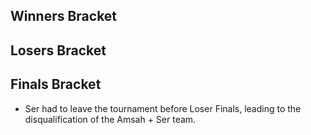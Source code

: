 {{tabs static
|name1=Overview
|link1=DSEA/Spring
|name2=Singles Bracket
|link2=DSEA/Spring/Singles Bracket
|name3=Doubles Bracket
|link3=DSEA/Spring/Doubles Bracket
|This=3
}}

<!-- Generated with http://tournament-nub.rhcloud.com/toliquipediadoubles name=DSEASpring_Doubles -->

==Winners Bracket==
{{32DEDoublesWBracketA
|r1m1t1p1=Adam  |r1m1t1p1flag=nl
|r1m1t1p2=Zgetto |r1m1t1p2flag=nl |r1m1t1score={{win}}
|r1m1t2p1=Bye |r1m1t2p1flag=
|r1m1t2p2=Bye |r1m1t2p2flag= |r1m1t2score=
|r1m1win=1


|r1m2t1p1=rabbitalex  |r1m2t1p1flag=nl
|r1m2t1p2= Bureaucraat |r1m2t1p2flag=nl |r1m2t1score=2
|r1m2t2p1=nunaTak  |r1m2t2p1flag=nl
|r1m2t2p2= Marthen |r1m2t2p2flag=nl |r1m2t2score=0
|r1m2win=1


|r1m3t1p1=Jeffz0r  |r1m3t1p1flag=nl
|r1m3t1p2= Lawrencelot |r1m3t1p2flag=nl |r1m3t1score={{win}}
|r1m3t2p1=Bye |r1m3t2p1flag=
|r1m3t2p2=Bye |r1m3t2p2flag= |r1m3t2score=
|r1m3win=1


|r1m4t1p1=Fout NL  |r1m4t1p1flag=nl
|r1m4t1p2= CTN |r1m4t1p2flag=nl |r1m4t1score={{win}}
|r1m4t2p1=Bye |r1m4t2p1flag=
|r1m4t2p2=Bye |r1m4t2p2flag= |r1m4t2score=
|r1m4win=1


|r1m5t1p1=JMYL  |r1m5t1p1flag=nl
|r1m5t1p2= Chrollo |r1m5t1p2flag=nl |r1m5t1score={{win}}
|r1m5t2p1=Bye |r1m5t2p1flag=
|r1m5t2p2=Bye |r1m5t2p2flag= |r1m5t2score=
|r1m5win=1


|r1m6t1p1=Supergoomba  |r1m6t1p1flag=nl
|r1m6t1p2=MrCuttingHorse |r1m6t1p2flag=nl |r1m6t1score=2
|r1m6t2p1=melverc  |r1m6t2p1flag=nl
|r1m6t2p2=woke dabber |r1m6t2p2flag=nl |r1m6t2score=0
|r1m6win=1


|r1m7t1p1=epikfaal  |r1m7t1p1flag=nl
|r1m7t1p2=KasparV |r1m7t1p2flag=nl |r1m7t1score={{win}}
|r1m7t2p1=Bye |r1m7t2p1flag=
|r1m7t2p2=Bye |r1m7t2p2flag= |r1m7t2score=
|r1m7win=1


|r1m8t1p1=Zabu  |r1m8t1p1flag=nl
|r1m8t1p2=Pienjo |r1m8t1p2flag=nl |r1m8t1score={{win}}
|r1m8t2p1=Bye |r1m8t2p1flag=
|r1m8t2p2=Bye |r1m8t2p2flag= |r1m8t2score=
|r1m8win=1


|r1m9t1p1=Jeapie  |r1m9t1p1flag=nl
|r1m9t1p2= Avalancer |r1m9t1p2flag=nl |r1m9t1score={{win}}
|r1m9t2p1=Bye |r1m9t2p1flag=
|r1m9t2p2=Bye |r1m9t2p2flag= |r1m9t2score=
|r1m9win=1


|r1m10t1p1=Alex Bailey  |r1m10t1p1flag=nl
|r1m10t1p2=NVZ |r1m10t1p2flag=nl |r1m10t1score=2
|r1m10t2p1=CaliberZerO  |r1m10t2p1flag=nl
|r1m10t2p2=Riquiz |r1m10t2p2flag=nl |r1m10t2score=0
|r1m10win=1


|r1m11t1p1=Stylo Ren  |r1m11t1p1flag=nl
|r1m11t1p2=Atlas |r1m11t1p2flag=nl |r1m11t1score={{win}}
|r1m11t2p1=Bye |r1m11t2p1flag=
|r1m11t2p2=Bye |r1m11t2p2flag= |r1m11t2score=
|r1m11win=1


|r1m12t1p1=Shengo  |r1m12t1p1flag=nl
|r1m12t1p2= Yung_Aaron |r1m12t1p2flag=nl |r1m12t1score={{win}}
|r1m12t2p1=Bye |r1m12t2p1flag=
|r1m12t2p2=Bye |r1m12t2p2flag= |r1m12t2score=
|r1m12win=1


|r1m13t1p1=Amsah  |r1m13t1p1flag=nl
|r1m13t1p2= Ser |r1m13t1p2flag=nl |r1m13t1score={{win}}
|r1m13t2p1=Bye |r1m13t2p1flag=
|r1m13t2p2=Bye |r1m13t2p2flag= |r1m13t2score=
|r1m13win=1


|r1m14t1p1=Forel  |r1m14t1p1flag=nl
|r1m14t1p2= Divinius |r1m14t1p2flag=nl |r1m14t1score=2
|r1m14t2p1=Bowman  |r1m14t2p1flag=nl
|r1m14t2p2= Reddanger |r1m14t2p2flag=nl |r1m14t2score=1
|r1m14win=1


|r1m15t1p1=Jean-Paul  |r1m15t1p1flag=nl
|r1m15t1p2= Pogopeanut |r1m15t1p2flag=nl |r1m15t1score={{win}}
|r1m15t2p1=Bye |r1m15t2p1flag=
|r1m15t2p2=Bye |r1m15t2p2flag= |r1m15t2score=
|r1m15win=1


|r1m16t1p1=serket  |r1m16t1p1flag=nl
|r1m16t1p2=Happymealz |r1m16t1p2flag=nl |r1m16t1score={{win}}
|r1m16t2p1=Bye |r1m16t2p1flag=
|r1m16t2p2=Bye |r1m16t2p2flag= |r1m16t2score=
|r1m16win=1


|r2m1t1p1=Adam  |r2m1t1p1flag=nl
|r2m1t1p2=Zgetto |r2m1t1p2flag=nl |r2m1t1score=2
|r2m1t2p1=rabbitalex  |r2m1t2p1flag=nl
|r2m1t2p2=Bureaucraat |r2m1t2p2flag=nl |r2m1t2score=0
|r2m1win=1


|r2m2t1p1=Jeffz0r  |r2m2t1p1flag=nl
|r2m2t1p2=Lawrencelot |r2m2t1p2flag=nl |r2m2t1score=2
|r2m2t2p1=Fout NL  |r2m2t2p1flag=nl
|r2m2t2p2=CTN |r2m2t2p2flag=nl |r2m2t2score=1
|r2m2win=1


|r2m3t1p1=JMYL  |r2m3t1p1flag=nl
|r2m3t1p2=Chrollo |r2m3t1p2flag=nl |r2m3t1score=2
|r2m3t2p1=Supergoomba  |r2m3t2p1flag=nl
|r2m3t2p2=MrCuttingHorse |r2m3t2p2flag=nl |r2m3t2score=0
|r2m3win=1


|r2m4t1p1=epikfaal  |r2m4t1p1flag=nl
|r2m4t1p2= KasparV |r2m4t1p2flag=nl |r2m4t1score=2
|r2m4t2p1=Zabu  |r2m4t2p1flag=nl
|r2m4t2p2= Pienjo |r2m4t2p2flag=nl |r2m4t2score=0
|r2m4win=1


|r2m5t1p1=Jeapie  |r2m5t1p1flag=nl
|r2m5t1p2=Avalancer |r2m5t1p2flag=nl |r2m5t1score=2
|r2m5t2p1=Alex Bailey  |r2m5t2p1flag=nl
|r2m5t2p2=NVZ |r2m5t2p2flag=nl |r2m5t2score=0
|r2m5win=1


|r2m6t1p1=Stylo Ren  |r2m6t1p1flag=nl
|r2m6t1p2= Atlas |r2m6t1p2flag=nl |r2m6t1score=2
|r2m6t2p1=Shengo  |r2m6t2p1flag=nl
|r2m6t2p2= Yung_Aaron |r2m6t2p2flag=nl |r2m6t2score=1
|r2m6win=1


|r2m7t1p1=Amsah  |r2m7t1p1flag=nl
|r2m7t1p2= Ser |r2m7t1p2flag=nl |r2m7t1score=2
|r2m7t2p1=Forel  |r2m7t2p1flag=nl
|r2m7t2p2= Divinius |r2m7t2p2flag=nl |r2m7t2score=0
|r2m7win=1


|r2m8t1p1=Jean-Paul  |r2m8t1p1flag=nl
|r2m8t1p2=Pogopeanut |r2m8t1p2flag=nl |r2m8t1score=2
|r2m8t2p1=serket  |r2m8t2p1flag=nl
|r2m8t2p2=Happymealz |r2m8t2p2flag=nl |r2m8t2score=0
|r2m8win=1


|r3m1t1p1=Adam  |r3m1t1p1flag=nl
|r3m1t1p2=Zgetto |r3m1t1p2flag=nl |r3m1t1score=2
|r3m1t2p1=Jeffz0r  |r3m1t2p1flag=nl
|r3m1t2p2=Lawrencelot |r3m1t2p2flag=nl |r3m1t2score=0
|r3m1win=1


|r3m2t1p1=JMYL  |r3m2t1p1flag=nl
|r3m2t1p2=Chrollo |r3m2t1p2flag=nl |r3m2t1score=2
|r3m2t2p1=epikfaal  |r3m2t2p1flag=nl
|r3m2t2p2=KasparV |r3m2t2p2flag=nl |r3m2t2score=0
|r3m2win=1


|r3m3t1p1=Jeapie  |r3m3t1p1flag=nl
|r3m3t1p2=Avalancer |r3m3t1p2flag=nl |r3m3t1score=2
|r3m3t2p1=Stylo Ren  |r3m3t2p1flag=nl
|r3m3t2p2=Atlas |r3m3t2p2flag=nl |r3m3t2score=0
|r3m3win=1


|r3m4t1p1=Amsah  |r3m4t1p1flag=nl
|r3m4t1p2=Ser |r3m4t1p2flag=nl |r3m4t1score=2
|r3m4t2p1=Jean-Paul  |r3m4t2p1flag=nl
|r3m4t2p2=Pogopeanut |r3m4t2p2flag=nl |r3m4t2score=0
|r3m4win=1


|r4m1t1p1=Adam  |r4m1t1p1flag=nl
|r4m1t1p2=Zgetto |r4m1t1p2flag=nl |r4m1t1score=3
|r4m1t2p1=JMYL  |r4m1t2p1flag=nl
|r4m1t2p2=Chrollo |r4m1t2p2flag=nl |r4m1t2score=1
|r4m1win=1


|r4m2t1p1=Jeapie  |r4m2t1p1flag=nl
|r4m2t1p2= Avalancer |r4m2t1p2flag=nl |r4m2t1score=3
|r4m2t2p1=Amsah  |r4m2t2p1flag=nl
|r4m2t2p2= Ser |r4m2t2p2flag=nl |r4m2t2score=2
|r4m2win=1

}}

==Losers Bracket==
{{32DEDoublesLBracketA
|l1m1t1p1=Bye |l1m1t1p1flag=nl
|l1m1t1p2=Bye |l1m1t1p2flag=nl |l1m1t1score=
|l1m1t2p1=nunaTak  |l1m1t2p1flag=nl
|l1m1t2p2= Marthen |l1m1t2p2flag=nl |l1m1t2score={{win}}
|l1m1win=2


|l1m2t1p1=Bye |l1m2t1p1flag=
|l1m2t1p2=Bye |l1m2t1p2flag= |l1m2t1score=-
|l1m2t2p1=Bye |l1m2t2p1flag=
|l1m2t2p2=Bye |l1m2t2p2flag= |l1m2t2score=W
|l1m2win=


|l1m3t1p1=Bye |l1m3t1p1flag=
|l1m3t1p2=Bye |l1m3t1p2flag= |l1m3t1score=
|l1m3t2p1=melverc  |l1m3t2p1flag=nl
|l1m3t2p2= woke dabber |l1m3t2p2flag=nl |l1m3t2score={{win}}
|l1m3win=2


|l1m4t1p1=Bye |l1m4t1p1flag=
|l1m4t1p2=Bye |l1m4t1p2flag= |l1m4t1score=-
|l1m4t2p1=Bye |l1m4t2p1flag=
|l1m4t2p2=Bye |l1m4t2p2flag= |l1m4t2score=W
|l1m4win=


|l1m5t1p1=Bye |l1m5t1p1flag=
|l1m5t1p2=Bye |l1m5t1p2flag= |l1m5t1score=
|l1m5t2p1=CaliberZerO  |l1m5t2p1flag=nl
|l1m5t2p2= Riquiz |l1m5t2p2flag=nl |l1m5t2score={{win}}
|l1m5win=2


|l1m6t1p1=Bye |l1m6t1p1flag=
|l1m6t1p2=Bye |l1m6t1p2flag= |l1m6t1score=-
|l1m6t2p1=Bye |l1m6t2p1flag=
|l1m6t2p2=Bye |l1m6t2p2flag= |l1m6t2score=W
|l1m6win=


|l1m7t1p1=Bye |l1m7t1p1flag=
|l1m7t1p2=Bye |l1m7t1p2flag= |l1m7t1score=
|l1m7t2p1=Bowman  |l1m7t2p1flag=nl
|l1m7t2p2= Reddanger |l1m7t2p2flag=nl |l1m7t2score={{win}}
|l1m7win=2


|l1m8t1p1=Bye |l1m8t1p1flag=
|l1m8t1p2=Bye |l1m8t1p2flag= |l1m8t1score=-
|l1m8t2p1=Bye |l1m8t2p1flag=
|l1m8t2p2=Bye |l1m8t2p2flag= |l1m8t2score=W
|l1m8win=


|l2m1t1p1=serket  |l2m1t1p1flag=nl
|l2m1t1p2= Happymealz |l2m1t1p2flag=nl |l2m1t1score=2
|l2m1t2p1=nunaTak  |l2m1t2p1flag=nl
|l2m1t2p2= Marthen |l2m1t2p2flag=nl |l2m1t2score=0
|l2m1win=1


|l2m2t1p1=Forel  |l2m2t1p1flag=nl
|l2m2t1p2= Divinius |l2m2t1p2flag=nl |l2m2t1score={{win}}
|l2m2t2p1=Bye |l2m2t2p1flag=
|l2m2t2p2=Bye |l2m2t2p2flag= |l2m2t2score=
|l2m2win=1


|l2m3t1p1=Shengo  |l2m3t1p1flag=nl
|l2m3t1p2= Yung_Aaron |l2m3t1p2flag=nl |l2m3t1score=2
|l2m3t2p1=melverc  |l2m3t2p1flag=nl
|l2m3t2p2= woke dabber |l2m3t2p2flag=nl |l2m3t2score=0
|l2m3win=1


|l2m4t1p1=Alex Bailey  |l2m4t1p1flag=nl
|l2m4t1p2= NVZ |l2m4t1p2flag=nl |l2m4t1score={{win}}
|l2m4t2p1=Bye |l2m4t2p1flag=
|l2m4t2p2=Bye |l2m4t2p2flag= |l2m4t2score=
|l2m4win=1


|l2m5t1p1=Zabu  |l2m5t1p1flag=nl
|l2m5t1p2= Pienjo |l2m5t1p2flag=nl |l2m5t1score=2
|l2m5t2p1=CaliberZerO  |l2m5t2p1flag=nl
|l2m5t2p2= Riquiz |l2m5t2p2flag=nl |l2m5t2score=0
|l2m5win=1


|l2m6t1p1=Supergoomba  |l2m6t1p1flag=nl
|l2m6t1p2= MrCuttingHorse |l2m6t1p2flag=nl |l2m6t1score={{win}}
|l2m6t2p1=Bye |l2m6t2p1flag=
|l2m6t2p2=Bye |l2m6t2p2flag= |l2m6t2score=
|l2m6win=1


|l2m7t1p1=Fout NL  |l2m7t1p1flag=nl
|l2m7t1p2= CTN |l2m7t1p2flag=nl |l2m7t1score=2
|l2m7t2p1=Bowman  |l2m7t2p1flag=nl
|l2m7t2p2= Reddanger |l2m7t2p2flag=nl |l2m7t2score=0
|l2m7win=1


|l2m8t1p1=rabbitalex  |l2m8t1p1flag=nl
|l2m8t1p2= Bureaucraat |l2m8t1p2flag=nl |l2m8t1score={{win}}
|l2m8t2p1=Bye |l2m8t2p1flag=
|l2m8t2p2=Bye |l2m8t2p2flag= |l2m8t2score=
|l2m8win=1


|l3m1t1p1=serket  |l3m1t1p1flag=nl
|l3m1t1p2= Happymealz |l3m1t1p2flag=nl |l3m1t1score=2
|l3m1t2p1=Forel  |l3m1t2p1flag=nl
|l3m1t2p2= Divinius |l3m1t2p2flag=nl |l3m1t2score=1
|l3m1win=1


|l3m2t1p1=Shengo  |l3m2t1p1flag=nl
|l3m2t1p2=Yung_Aaron |l3m2t1p2flag=nl |l3m2t1score=2
|l3m2t2p1=Alex Bailey  |l3m2t2p1flag=nl
|l3m2t2p2=NVZ |l3m2t2p2flag=nl |l3m2t2score=1
|l3m2win=1


|l3m3t1p1=Zabu  |l3m3t1p1flag=nl
|l3m3t1p2=Pienjo |l3m3t1p2flag=nl |l3m3t1score=0
|l3m3t2p1=Supergoomba  |l3m3t2p1flag=nl
|l3m3t2p2=MrCuttingHorse |l3m3t2p2flag=nl |l3m3t2score=2
|l3m3win=2


|l3m4t1p1=Fout NL  |l3m4t1p1flag=nl
|l3m4t1p2=CTN |l3m4t1p2flag=nl |l3m4t1score=2
|l3m4t2p1=rabbitalex  |l3m4t2p1flag=nl
|l3m4t2p2=Bureaucraat |l3m4t2p2flag=nl |l3m4t2score=1
|l3m4win=1


|l4m1t1p1=epikfaal  |l4m1t1p1flag=nl
|l4m1t1p2=KasparV |l4m1t1p2flag=nl |l4m1t1score=2
|l4m1t2p1=serket  |l4m1t2p1flag=nl
|l4m1t2p2=Happymealz |l4m1t2p2flag=nl |l4m1t2score=0
|l4m1win=1


|l4m2t1p1=Jeffz0r  |l4m2t1p1flag=nl
|l4m2t1p2= Lawrencelot |l4m2t1p2flag=nl |l4m2t1score=0
|l4m2t2p1=Shengo  |l4m2t2p1flag=nl
|l4m2t2p2= Yung_Aaron |l4m2t2p2flag=nl |l4m2t2score=2
|l4m2win=2


|l4m3t1p1=Jean-Paul  |l4m3t1p1flag=nl
|l4m3t1p2= Pogopeanut |l4m3t1p2flag=nl |l4m3t1score=2
|l4m3t2p1=Supergoomba  |l4m3t2p1flag=nl
|l4m3t2p2= MrCuttingHorse |l4m3t2p2flag=nl |l4m3t2score=1
|l4m3win=1


|l4m4t1p1=Stylo Ren  |l4m4t1p1flag=nl
|l4m4t1p2= Atlas |l4m4t1p2flag=nl |l4m4t1score=2
|l4m4t2p1=Fout NL  |l4m4t2p1flag=nl
|l4m4t2p2= CTN |l4m4t2p2flag=nl |l4m4t2score=0
|l4m4win=1


|l5m1t1p1=epikfaal  |l5m1t1p1flag=nl
|l5m1t1p2= KasparV |l5m1t1p2flag=nl |l5m1t1score=3
|l5m1t2p1=Shengo  |l5m1t2p1flag=nl
|l5m1t2p2= Yung_Aaron |l5m1t2p2flag=nl |l5m1t2score=0
|l5m1win=1


|l5m2t1p1=Jean-Paul  |l5m2t1p1flag=nl
|l5m2t1p2= Pogopeanut |l5m2t1p2flag=nl |l5m2t1score=2
|l5m2t2p1=Stylo Ren  |l5m2t2p1flag=nl
|l5m2t2p2= Atlas |l5m2t2p2flag=nl |l5m2t2score=1
|l5m2win=1


|l6m1t1p1=Amsah  |l6m1t1p1flag=nl
|l6m1t1p2= Ser |l6m1t1p2flag=nl |l6m1t1score=3
|l6m1t2p1=epikfaal  |l6m1t2p1flag=nl
|l6m1t2p2= KasparV |l6m1t2p2flag=nl |l6m1t2score=0
|l6m1win=1


|l6m2t1p1=JMYL |l6m2t1p1flag=nl
|l6m2t1p2=Chrollo |l6m2t1p2flag=nl |l6m2t1score=3
|l6m2t2p1=Jean-Paul |l6m2t2p1flag=nl
|l6m2t2p2=Pogopeanut |l6m2t2p2flag=nl |l6m2t2score=2
|l6m2win=1

}}

<onlyinclude>
==Finals Bracket==
{{DEFinalDoublesBracket
<!-- FROM WINNERS -->
|r1m1t1p1=Adam  |r1m1t1p1flag=nl
|r1m1t1p2= Zgetto |r1m1t1p2flag=nl |r1m1t1score=2
|r1m1t2p1=Jeapie  |r1m1t2p1flag=nl
|r1m1t2p2= Avalancer |r1m1t2p2flag=nl |r1m1t2score=3
|r1m1win=2


<!-- FROM LOSERS -->
|l1m1t1p1=Amsah |l1m1t1p1flag=nl
|l1m1t1p2=Ser |l1m1t1p2flag=nl |l1m1t1score=3
|l1m1t2p1=JMYL |l1m1t2p1flag=nl
|l1m1t2p2=Chrollo |l1m1t2p2flag=nl |l1m1t2score=0
|l1m1win=1


<!-- LOSERS FINALS -->
|r2m1t1p1=Adam |r2m1t1p1flag=nl
|r2m1t1p2=Zgetto |r2m1t1p2flag=nl |r2m1t1score=W
|r2m1t2p1=Amsah |r2m1t2p1flag=nl
|r2m1t2p2=Ser |r2m1t2p2flag=nl |r2m1t2score=FF
|r2m1win=1


<!-- GRAND FINALS -->
|r3m1t1p1=Jeapie |r3m1t1p1flag=nl
|r3m1t1p2=Avalancer |r3m1t1p2flag=nl |r3m1t1score=2|r3m2t1score=1
|r3m1t2p1=Adam |r3m1t2p1flag=nl
|r3m1t2p2=Zgetto |r3m1t2p2flag=nl |r3m1t2score=3|r3m2t2score=3
|r3m1win=2
}}
</onlyinclude>
* Ser had to leave the tournament before Loser Finals, leading to the disqualification of the Amsah + Ser team.
